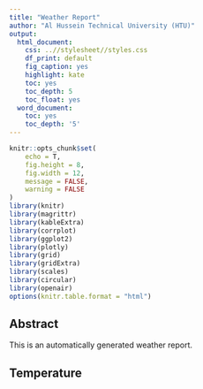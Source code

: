 ```yaml
---
title: "Weather Report"
author: "Al Hussein Technical University (HTU)"
output:
  html_document:
    css: ..//stylesheet//styles.css
    df_print: default
    fig_caption: yes
    highlight: kate
    toc: yes
    toc_depth: 5
    toc_float: yes
  word_document:
    toc: yes
    toc_depth: '5'
---
```


```r
knitr::opts_chunk$set(
	echo = T,
	fig.height = 8,
	fig.width = 12,
	message = FALSE,
	warning = FALSE
)
library(knitr)
library(magrittr)
library(kableExtra)
library(corrplot)
library(ggplot2)
library(plotly)
library(grid)
library(gridExtra)
library(scales)
library(circular)
library(openair)
options(knitr.table.format = "html")
```

## Abstract
This is an automatically generated weather report.

## Temperature
